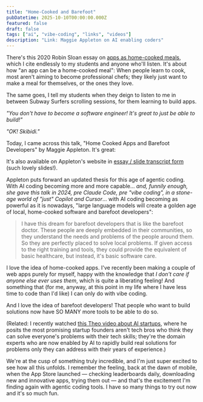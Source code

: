 ```yaml
---
title: "Home-Cooked and Barefoot"
pubDatetime: 2025-10-10T00:00:00.000Z
featured: false
draft: false
tags: ["ai", "vibe-coding", "links", "videos"]
description: "Link: Maggie Appleton on AI enabling coders"
---
```


There's this 2020 Robin Sloan essay on [apps as home-cooked meals](https://www.robinsloan.com/notes/home-cooked-app/), which I cite endlessly to my students and anyone who'll listen. It's about how "an app can be a home-cooked meal": When people learn to cook, most aren't aiming to become professional chefs; they likely just want to make a meal for themselves, or the ones they love. 

The same goes, I tell my students when they deign to listen to me in between Subway Surfers scrolling sessions, for them learning to build apps. 

_"You don't have to become a software engineer! It's great to just be able to build!"_

_"OK! Skibidi."_

Today, I came across this talk, "Home Cooked Apps and Barefoot Developers" by Maggie Appleton. It's great: 

<YouTubeEmbed
  videoId="qo5m92-9_QI"
  title="Maggie Appleton on Home Cooked Apps and Barefoot Developers"
/>

It's also available on Appleton's website in [essay / slide transcript form](https://maggieappleton.com/home-cooked-software) (such lovely slides!). 

Appleton puts forward an updated thesis for this age of agentic coding. With AI coding becoming more and more capable... _and, funnily enough, she gave this talk in 2024, pre Claude Code, pre "vibe coding", in a stone-age world of "just" Copilot and Cursor_... with AI coding becoming as powerful as it is nowadays, "large language models will create a golden age of local, home-cooked software and barefoot developers":

> I have this dream for barefoot developers that is like the barefoot doctor. These people are deeply embedded in their communities, so they understand the needs and problems of the people around them. So they are perfectly placed to solve local problems. If given access to the right training and tools, they could provide the equivalent of basic healthcare, but instead, it's basic software care.

I love the idea of home-cooked apps. I've recently been making a couple of web apps purely for myself, happy with the knowledge that *I don't care if anyone else ever uses them*, which is quite a liberating feeling! And something that (for me, anyway, at this point in my life where I have less time to code than I'd like) I can only do with vibe coding.

And I love the idea of barefoot developers! That people who want to build solutions now have SO MANY more tools to be able to do so. 

(Related: I recently watched [this Theo video about AI startups](https://www.youtube.com/watch?v=L3vToC1jO64), where he posits the most promising startup founders aren't tech bros who think they can solve everyone's problems with their tech skills; they're the domain experts who are now enabled by AI to rapidly build real solutions for problems only they can address with their years of experience.)

We're at the cusp of something truly incredible, and I'm just super excited to see how all this unfolds. I remember the feeling, back at the dawn of mobile, when the App Store launched — checking leaderboards daily, downloading new and innovative apps, trying them out — and that's the excitement I'm finding again with agentic coding tools. I have so many things to try out now and it's so much fun.
